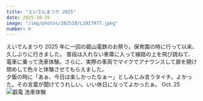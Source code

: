 ```yaml
---
title: "えいでんまつり 2025"
date: 2025-10-25
image: "/img/photos/202510/L1017977.jpeg"
number: 0
---
```




<Sheet bkg="#123123" color="#fff">
  <RunningHead>えいでんまつり 2025</RunningHead>
  <Vertical
    align="left"
    width="10"
    height="4"
    column="1"
    row="15">
    <Title level={1} size="s" color="#fff">あぁ、楽しかった</Title>
    <Text size="xs" color="#fff">
    年に一回の叡山電鉄のお祭り。保育園の時に行って以来、久しぶりに行きました。
    普段は入れない車庫に入って線路の上を飛び跳ねて、電車に乗って洗車体験。さらに、実際の車両でマイクでアナウンスして扉を開け閉めして色々と体験させてもらえました。<br />
    夕飯の時に「あぁ、今日は楽しかったなぁー」としみじみ言うタイチ。よかった。その言葉が聞けてうれしい。いい休日になってよかったぁ。
    </Text>
  </Vertical>
  <Nombre position="bottom-left">Oct. 25</Nombre>
  <Image src="/img/photos/202510/L1017977.jpeg" alt="叡電 洗車体験" size="full" />
</Sheet>
